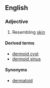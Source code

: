==English==

===Adjective===
{{en-adj}}

# Resembling [[skin]]

====Derived terms====
*[[dermoid cyst]]
*[[dermoid sinus]]

====Synonyms====
*[[dermatoid]]
